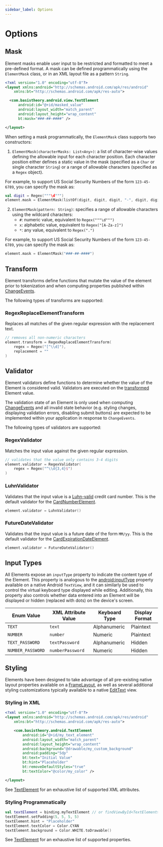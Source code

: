 ```yaml
---
sidebar_label: Options
---
```


# Options

## Mask

Element masks enable user input to be restricted and formatted to meet a pre-defined format. A mask
can be defined programmatically using the `ElementMask` class, or in an XML layout file as a pattern `String`.

```xml showLineNumbers
<?xml version="1.0" encoding="utf-8"?>
<layout xmlns:android="http://schemas.android.com/apk/res/android"
    xmlns:bt="http://schemas.android.com/apk/res-auto">

  <com.basistheory.android.view.TextElement
      android:id="@+id/masked_value"
      android:layout_width="match_parent"
      android:layout_height="wrap_content"
      bt:mask="###-##-####" />

</layout>
```

When setting a mask programmatically, the `ElementMask` class supports two constructors:

1. `ElementMask(characterMasks: List<Any>)`: a list of character-wise values defining the allowable input for each character position.
Each character position either defines a static value in the mask (specified as a `Char` or single
character `String`) or a range of allowable characters (specified as a `Regex` object).

  For example, to support US Social Security Numbers of the form `123-45-6789`, you can specify the mask as:

  ```kotlin showLineNumbers
  val digit = Regex("""\d""")
  element.mask = ElementMask(listOf(digit, digit, digit, "-", digit, digit, "-", digit, digit, digit, digit))
  ```

2. `ElementMask(pattern: String)`: specifies a range of allowable characters using the wildcard characters:
    - `#`: numeric value, equivalent to `Regex("""\d""")`
    - `x`: alphabetic value, equivalent to `Regex("[A-Za-z]")`
    - `*`: any value, equivalent to `Regex(".")`

  For example, to support US Social Security Numbers of the form `123-45-6789`, you can specify the
  mask as:

  ```kotlin showLineNumbers
  element.mask = ElementMask("###-##-####")
  ```

## Transform

Element transforms define functions that mutate the value of the element prior to tokenization and
when computing properties published within [ChangeEvents](/docs/sdks/mobile/android/events#changeevent).

The following types of transforms are supported:

### RegexReplaceElementTransform

Replaces all matches of the given regular expression with the replacement text.

```kotlin showLineNumbers
// removes all non-numeric characters
element.transform = RegexReplaceElementTransform(
    regex = Regex("[^\\d]"),
    replacement = ""
)
```

## Validator

Element validators define functions to determine whether the value of the Element is considered valid.
Validators are executed on the [transformed](#transform) Element value.

The validation state of an Element is only used when computing [ChangeEvents](/docs/sdks/mobile/android/events#changeevent)
and all invalid state behavior (e.g. styling changes, displaying validation errors,
disabling submit buttons) are expected to be implemented within your application in response to `ChangeEvents`.

The following types of validators are supported:

### RegexValidator

Matches the input value against the given regular expression.

```kotlin
// validates that the value only contains 3-4 digits
element.validator = RegexValidator(
    regex = Regex("^\\d{3,4}$")
)
```

### LuhnValidator

Validates that the input value is a [Luhn-valid](https://en.wikipedia.org/wiki/Luhn_algorithm)
credit card number. This is the default validator for the [CardNumberElement](/docs/sdks/mobile/android/types#cardnumberelement).

```kotlin showLineNumbers
element.validator = LuhnValidator()
```

### FutureDateValidator

Validates that the input value is a future date of the form `MM/yy`. This is the default
validator for the [CardExpirationDateElement](/docs/sdks/mobile/android/types#cardexpirationdateelement).

```kotlin showLineNumbers
element.validator = FutureDateValidator()
```

## Input Types

All Elements expose an `inputType` property to indicate the content type of the Element.
This property is analogous to the [android:inputType](https://developer.android.com/reference/android/widget/TextView#attr_android:inputType)
property available on a native Android `TextView`, and it can similarly be used to control the virtual keyboard type displayed while editing.
Additionally, this property also controls whether data entered into an Element will be displayed or hidden (replaced with dots) on the device's screen.

| Enum Value        | XML Attribute Value | Keyboard Type | Display Format |
|-------------------|---------------------|---------------|----------------|
| `TEXT`            | `text`              | Alphanumeric  | Plaintext      |
| `NUMBER`          | `number`            | Numeric       | Plaintext      |
| `TEXT_PASSWORD`   | `textPassword`      | Alphanumeric  | Hidden         |
| `NUMBER_PASSWORD` | `numberPassword`    | Numeric       | Hidden         |

## Styling

Elements have been designed to take advantage of all pre-existing native layout properties
available on a [FrameLayout](https://developer.android.com/reference/android/widget/FrameLayout),
as well as several additional styling customizations typically available to a native
[EditText](https://developer.android.com/reference/android/widget/EditText) view.

### Styling in XML

```xml showLineNumbers
<?xml version="1.0" encoding="utf-8"?>
<layout xmlns:android="http://schemas.android.com/apk/res/android"
    xmlns:bt="http://schemas.android.com/apk/res-auto">

    <com.basistheory.android.TextElement
        android:id="@+id/my_text_element"
        android:layout_width="match_parent"
        android:layout_height="wrap_content"
        android:background="@drawable/my_custom_background"
        android:padding="5dp"
        bt:text="Initial Value"
        bt:hint="Placeholder"
        bt:removeDefaultStyles="true"
        bt:textColor="@color/my_color" />

</layout>
```

See [TextElement](/docs/sdks/mobile/android/types#xml-attributes) for an exhaustive list of supported XML attributes.

### Styling Programmatically

```kotlin showLineNumbers
val textElement = binding.myTextElement // or findViewById<TextElement>(R.id.my_text_element)
textElement.setPadding(5, 5, 5, 5)
textElement.hint = "Placeholder"
textElement.textColor = Color.CYAN
textElement.background = Color.WHITE.toDrawable()
```

See [TextElement](/docs/sdks/mobile/android/types#properties) for an exhaustive list of supported properties.
